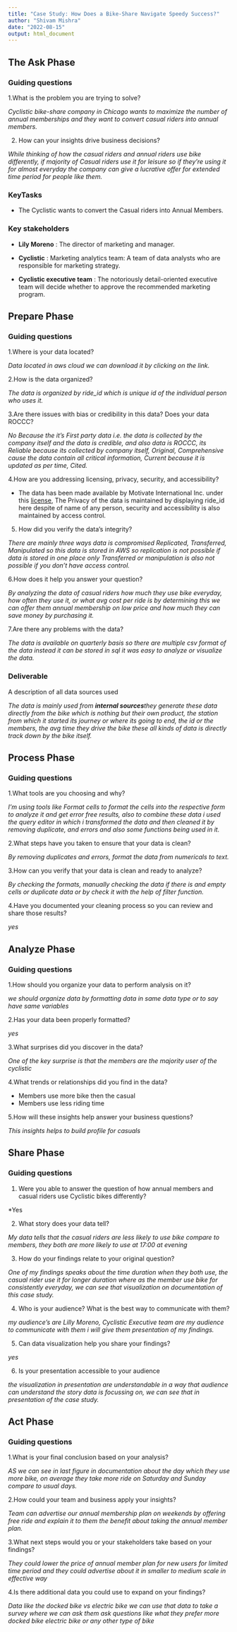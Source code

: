 ```yaml
---
title: "Case Study: How Does a Bike-Share Navigate Speedy Success?"
author: "Shivam Mishra"
date: "2022-08-15"
output: html_document
---
```


## The Ask Phase

### Guiding questions

1.What is the problem you are trying to solve?

*Cyclistic bike-share company in Chicago wants to maximize the number of annual memberships and they want to convert casual riders into annual members.*

2. How can your insights drive business decisions?

*While thinking of how the casual riders and annual riders use bike differently, if majority of Casual riders use it for leisure so if they're using it for almost everyday the company can give a lucrative offer for extended time period for people like them.*


### KeyTasks

* The Cyclistic wants to convert the  Casual riders into Annual Members.

### Key stakeholders

* **Lily Moreno** : The director of marketing and manager.

* **Cyclistic** : Marketing analytics team: A team of data analysts who are responsible for marketing strategy.

* **Cyclistic executive team** : The notoriously detail-oriented executive team will decide whether to approve the recommended marketing program.


## Prepare Phase

### Guiding questions

1.Where is your data located?

*Data located in aws cloud we can download it by clicking on the link.*

2.How is the data organized?

*The data is organized by ride_id which is unique id of the individual person who uses it.* 

3.Are there issues with bias or credibility in this data? Does your data ROCCC?

*No Because the it's First party data i.e. the data is collected by the company itself and the data is credible, and also data is ROCCC, its Reliable because its collected by company itself, Original, Comprehensive cause the data contain all critical information, Current because it is updated as per time, Cited.*  

4.How are you addressing licensing, privacy, security, and accessibility?

* The data has been made available by
Motivate International Inc. under this [license](https://ride.divvybikes.com/data-license-agreement), The Privacy of the data is maintained by displaying ride_id here despite of name of any person, security and accessibility is also maintained by access control.

5. How did you verify the data’s integrity?

*There are mainly three ways data is compromised Replicated, Transferred, Manipulated so this data is stored in AWS so replication is not possible if data is stored in one place only Transferred or manipulation is also not possible if you don't have access control.* 

6.How does it help you answer your question?

*By analyzing the data of casual riders how much they use bike everyday, how often they use it, or what avg cost per ride is by determining this we can offer them annual membership on low price and how much they can save money by purchasing it.*

7.Are there any problems with the data?

*The data is available on quarterly basis so there are multiple csv format of the data instead it can be stored in sql it was easy to analyze or visualize the data.*


### Deliverable

A description of all data sources used

*The data is mainly used from **internal sources**they generate these data directly from the bike which is nothing but their own product, the station from which it started its journey or where its going to end, the id or the members, the avg time they drive the bike these all kinds of data is directly track down by the bike itself.* 


## Process Phase

### Guiding questions

1.What tools are you choosing and why?

*I'm using tools like Format cells to format the cells into the respective form to analyze it and get error free results, also to combine these data i used the query editor in which i transformed the data and then cleaned it by removing duplicate, and errors and also some functions being used in it.*

2.What steps have you taken to ensure that your data is clean?

*By removing duplicates and errors, format the data from numericals to text.*

3.How can you verify that your data is clean and ready to analyze?

*By checking the formats, manually checking the data if there is and empty cells or duplicate data or by check it with the help of filter function.*

4.Have you documented your cleaning process so you can review and share those results?

*yes*


## Analyze Phase

### Guiding questions

1.How should you organize your data to perform analysis on it?

*we should organize data by formatting data in same data type or to say have same variables*

2.Has your data been properly formatted?

*yes*

3.What surprises did you discover in the data?

*One of the key surprise is that the members are the majority user of the cyclistic*

4.What trends or relationships did you find in the data?

* Members use more bike then the casual
* Members use less riding time 

5.How will these insights help answer your business questions?

*This insights helps to build profile for casuals*


## Share Phase

### Guiding questions

1. Were you able to answer the question of how annual members and casual riders use Cyclistic bikes differently?

*Yes

2. What story does your data tell?

*My data tells that the casual riders are less likely to use bike compare to members, they both are more likely to use at 17:00 at evening* 

3. How do your findings relate to your original question?

*One of my findings speaks about the time duration when they both use, the casual rider use it for longer duration where as the member use bike for consistently everyday, we can see that visualization on documentation of this case study.*



4. Who is your audience? What is the best way to communicate with them?

*my audience's are Lilly Moreno, Cyclistic Executive team are my audience to communicate with them i will give them presentation of my findings.* 

5. Can data visualization help you share your findings?

*yes*

6. Is your presentation accessible to your audience

*the visualization in presentation are understandable in a way that audience can understand the story data is focussing on, we can see that in presentation of the case study.*

## Act Phase

### Guiding questions

1.What is your final conclusion based on your analysis?

*AS we can see in last figure in documentation about the day which they use more bike, on average they take more ride on Saturday and Sunday compare to  usual days.*

2.How could your team and business apply your insights?

*Team can advertise our annual membership plan on weekends by offering free ride and explain it to them the benefit about taking the annual member plan.*

3.What next steps would you or your stakeholders take based on your findings?

*They could lower the price of annual member plan for new users for limited time period and they could advertise about it in smaller to medium scale in effective way*

4.Is there additional data you could use to expand on your findings?

*Data like the docked bike vs electric bike we can use that data to take a survey where we can ask them ask questions like what they prefer more docked bike electric bike or any other type of bike*  
